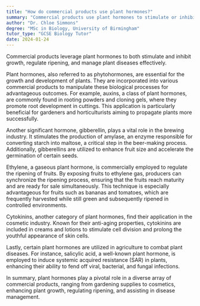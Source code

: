 ```yaml
---
title: "How do commercial products use plant hormones?"
summary: "Commercial products use plant hormones to stimulate or inhibit growth, control ripening, and manage plant diseases."
author: "Dr. Chloe Simmons"
degree: "MSc in Biology, University of Birmingham"
tutor_type: "GCSE Biology Tutor"
date: 2024-01-24
---
```


Commercial products leverage plant hormones to both stimulate and inhibit growth, regulate ripening, and manage plant diseases effectively.

Plant hormones, also referred to as phytohormones, are essential for the growth and development of plants. They are incorporated into various commercial products to manipulate these biological processes for advantageous outcomes. For example, auxins, a class of plant hormones, are commonly found in rooting powders and cloning gels, where they promote root development in cuttings. This application is particularly beneficial for gardeners and horticulturists aiming to propagate plants more successfully.

Another significant hormone, gibberellin, plays a vital role in the brewing industry. It stimulates the production of amylase, an enzyme responsible for converting starch into maltose, a critical step in the beer-making process. Additionally, gibberellins are utilized to enhance fruit size and accelerate the germination of certain seeds.

Ethylene, a gaseous plant hormone, is commercially employed to regulate the ripening of fruits. By exposing fruits to ethylene gas, producers can synchronize the ripening process, ensuring that the fruits reach maturity and are ready for sale simultaneously. This technique is especially advantageous for fruits such as bananas and tomatoes, which are frequently harvested while still green and subsequently ripened in controlled environments.

Cytokinins, another category of plant hormones, find their application in the cosmetic industry. Known for their anti-aging properties, cytokinins are included in creams and lotions to stimulate cell division and prolong the youthful appearance of skin cells.

Lastly, certain plant hormones are utilized in agriculture to combat plant diseases. For instance, salicylic acid, a well-known plant hormone, is employed to induce systemic acquired resistance (SAR) in plants, enhancing their ability to fend off viral, bacterial, and fungal infections.

In summary, plant hormones play a pivotal role in a diverse array of commercial products, ranging from gardening supplies to cosmetics, enhancing plant growth, regulating ripening, and assisting in disease management.
    